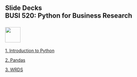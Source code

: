## Slide Decks<br>BUSI 520: Python for Business Research<br><br>![](RiceBusiness-transparent-logo-sm.png){height="50"}<br>


[1. Introduction to Python](01-Introduction_to_Python.slides.html){target="_blank"}

[2. Pandas](Day2.slides.html){target="_blank"}

[3. WRDS](-3-WRDS.slides.html){target="_blank"}

